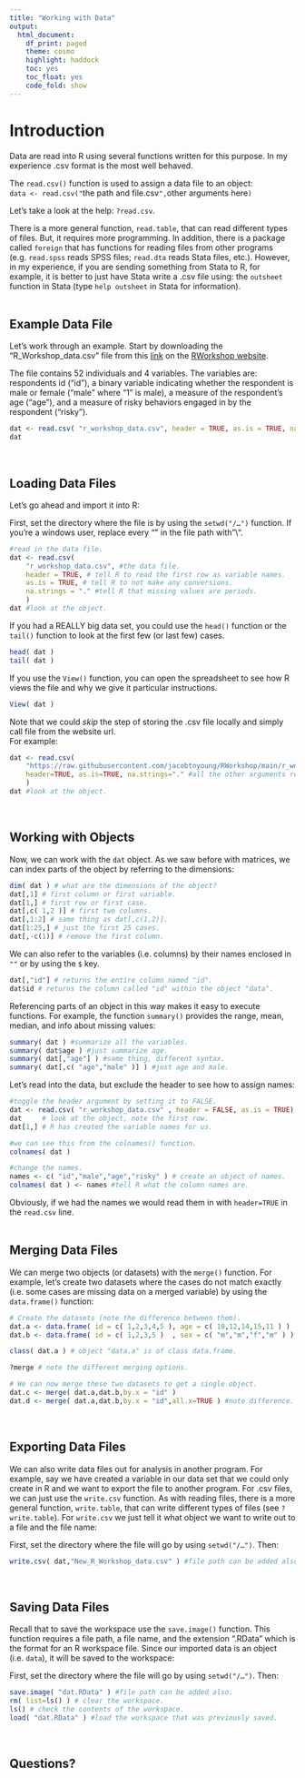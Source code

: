```yaml
---
title: "Working with Data"
output: 
  html_document:
    df_print: paged
    theme: cosmo
    highlight: haddock
    toc: yes
    toc_float: yes
    code_fold: show
---
```


# **Introduction**  
Data are read into R using several functions written for this purpose. In my experience .csv format is the most well behaved.  

The `read.csv()` function is used to assign a data file to an object:  
  `data <- read.csv("`the path and file.csv`",`other arguments here`)`  

Let’s take a look at the help: `?read.csv`.  

There is a more general function, `read.table`, that can read different types of files. But, it requires more programming. In addition, there is a package called `foreign` that has functions for reading files from other programs (e.g. `read.spss` reads SPSS files; `read.dta` reads Stata files, etc.). However, in my experience, if you are sending something from Stata to R, for example, it is better to just have Stata write a .csv file using: the `outsheet` function in Stata (type `help outsheet` in Stata for information).  
<br>

## **Example Data File**  
Let's work through an example. Start by downloading the "R_Workshop_data.csv" file from this [link](r_workshop_data.csv) on the [RWorkshop website](https://jacobtnyoung.github.io/RWorkshop/).  

The file contains 52 individuals and 4 variables. The variables are: respondents id ("id"), a binary variable indicating whether the respondent is male or female ("male" where "1" is male), a measure of the respondent’s age ("age"), and a measure of risky behaviors engaged in by the respondent ("risky").  

```r
dat <- read.csv( "r_workshop_data.csv", header = TRUE, as.is = TRUE, na.strings = "." )
dat
```  


<br>

## **Loading Data Files**  

Let’s go ahead and import it into R:

First, set the directory where the file is by using the `setwd("/…")` function. If you're a windows user, replace every "\" in the file path with "\\".
```r
#read in the data file.
dat <- read.csv(
    "r_workshop_data.csv", #the data file.
    header = TRUE, # tell R to read the first row as variable names.
    as.is = TRUE, # tell R to not make any conversions.
    na.strings = "." #tell R that missing values are periods.
    )
dat #look at the object.
```  

If you had a REALLY big data set, you could use the `head()` function or the `tail()` function to look at the first few (or last few) cases.  
```r
head( dat )
tail( dat )
```

If you use the `View()` function, you can open the spreadsheet to see how R views the file and why we give it particular instructions.  
```r
View( dat )
```

Note that we could *skip* the step of storing the .csv file locally and simply call file from the website url.   
For example:
```r
dat <- read.csv(
    "https://raw.githubusercontent.com/jacobtnyoung/RWorkshop/main/r_workshop_data.csv",
    header=TRUE, as.is=TRUE, na.strings="." #all the other arguments remain the same.
    )
dat #look at the object.
```  
<br>

## **Working with Objects**  
Now, we can work with the `dat` object. As we saw before with matrices, we can index parts of the object by referring to the dimensions:  
```r
dim( dat ) # what are the dimensions of the object?
dat[,1] # first column or first variable.
dat[1,] # first row or first case.
dat[,c( 1,2 )] # first two columns.
dat[,1:2] # same thing as dat[,c(1,2)].
dat[1:25,] # just the first 25 cases.
dat[,-c(1)] # remove the first column.
```

We can also refer to the variables (i.e. columns) by their names enclosed in `""` or by using the `$` key.  
```r
dat[,"id"] # returns the entire column named "id".
dat$id # returns the column called "id" within the object "data".
```

Referencing parts of an object in this way makes it easy to execute functions. For example, the function `summary()` provides the range, mean, median, and info about missing values:  
```r
summary( dat ) #summarize all the variables.
summary( dat$age ) #just summarize age.
summary( dat[,"age"] ) #same thing, different syntax.
summary( dat[,c( "age","male" )] ) #just age and male.
```

Let’s read into the data, but exclude the header to see how to assign names:  
```r
#toggle the header argument by setting it to FALSE.
dat <- read.csv( "r_workshop_data.csv" , header = FALSE, as.is = TRUE)
dat     # look at the object, note the first row.
dat[1,] # R has created the variable names for us.

#we can see this from the colnames() function.
colnames( dat )

#change the names.
names <- c( "id","male","age","risky" ) # create an object of names.
colnames( dat ) <- names #tell R what the column names are.
```

Obviously, if we had the names we would read them in with `header=TRUE` in the `read.csv` line.  
<br>

## **Merging Data Files**  
We can merge two objects (or datasets) with the `merge()` function. For example, let’s create two datasets where the cases do not match exactly (i.e. some cases are missing data on a merged variable) by using the `data.frame()` function:  
```r
# Create the datasets (note the difference between them).
dat.a <- data.frame( id = c( 1,2,3,4,5 ), age = c( 10,12,14,15,11 ) )
dat.b <- data.frame( id = c( 1,2,3,5 )  , sex = c( "m","m","f","m" ) )

class( dat.a ) # object "data.a" is of class data.frame.

?merge # note the different merging options.

# We can now merge these two datasets to get a single object.
dat.c <- merge( dat.a,dat.b,by.x = "id" )
dat.d <- merge( dat.a,dat.b,by.x = "id",all.x=TRUE ) #note difference.
```
<br>

## **Exporting Data Files**  
We can also write data files out for analysis in another program. For example, say we have created a variable in our data set that we could only create in R and we want to export the file to another program. For .csv files, we can just use the `write.csv` function. As with reading files, there is a more general function, `write.table`, that can write different types of files (see `?write.table`). For `write.csv` we just tell it what object we want to write out to a file and the file name:  

First, set the directory where the file will go by using `setwd("/…")`. Then:  
```r
write.csv( dat,"New_R_Workshop_data.csv" ) #file path can be added also.
```
<br>

## **Saving Data Files**  
Recall that to save the workspace use the `save.image()` function. This function requires a file path, a file name, and the extension ".RData" which is the format for an R workspace file. Since our imported data is an object (i.e. `data`), it will be saved to the workspace:  

First, set the directory where the file will go by using `setwd("/…")`. Then:  
```r
save.image( "dat.RData" ) #file path can be added also.
rm( list=ls() ) # clear the workspace.
ls() # check the contents of the workspace.
load( "dat.RData" ) #load the workspace that was previously saved.
```
<br>

## **Questions?**  
